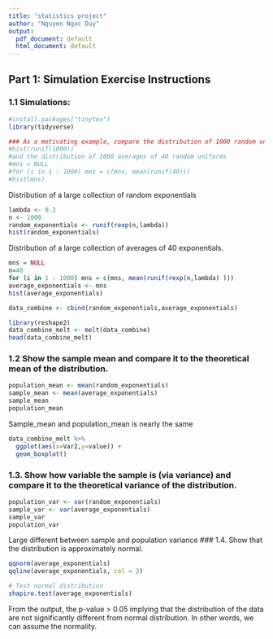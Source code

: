 ```yaml
---
title: "statistics project"
author: "Nguyen Ngoc Duy"
output:
  pdf_document: default
  html_document: default
---
```

## Part 1: Simulation Exercise Instructions
### 1.1 Simulations:
```r
#install.packages("tinytex")
library(tidyverse)
```

```r
### As a motivating example, compare the distribution of 1000 random uniforms
#hist(runif(1000))
#and the distribution of 1000 averages of 40 random uniforms
#mns = NULL
#for (i in 1 : 1000) mns = c(mns, mean(runif(40)))
#hist(mns)
```

Distribution of a large collection of random exponentials

```r
lambda <- 0.2
n <- 1000
random_exponentials <- runif(rexp(n,lambda))
hist(random_exponentials)
```

Distribution of a large collection of averages of 40 exponentials.
```r
mns = NULL
n=40
for (i in 1 : 1000) mns = c(mns, mean(runif(rexp(n,lambda) )))
average_exponentials <- mns
hist(average_exponentials)
```

```r
data_combine <- cbind(random_exponentials,average_exponentials)
```

```r
library(reshape2)
data_combine_melt <- melt(data_combine)
head(data_combine_melt)
```

### 1.2 Show the sample mean and compare it to the theoretical mean of the distribution.
```r
population_mean <- mean(random_exponentials)
sample_mean <- mean(average_exponentials)
sample_mean
population_mean
```
Sample_mean and population_mean is nearly the same
```r
data_combine_melt %>% 
  ggplot(aes(x=Var2,y=value)) +
  geom_boxplot()
```


### 1.3. Show how variable the sample is (via variance) and compare it to the theoretical variance of the distribution.
```r
population_var <- var(random_exponentials)
sample_var <- var(average_exponentials)
sample_var
population_var
```
Large different between sample and population variance
### 1.4. Show that the distribution is approximately normal.
```r
qqnorm(average_exponentials)
qqline(average_exponentials, col = 2)
```

```r
# Test normal distribution
shapiro.test(average_exponentials)
```
From the output, the p-value > 0.05 implying that the distribution of the data are not significantly different from normal distribution. In other words, we can assume the normality.

